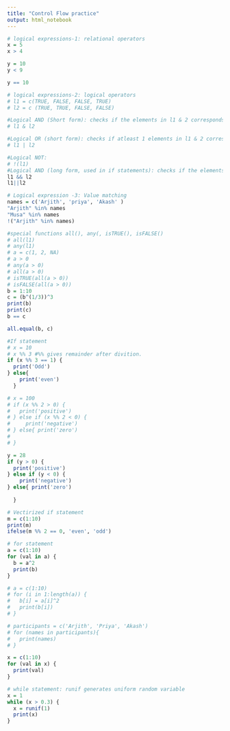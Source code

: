 ---
title: "Control Flow practice"
output: html_notebook
---

```{r}
# logical expressions-1: relational operators
x = 5
x > 4

y = 10
y < 9

y == 10

```
```{r}
# logical expressions-2: logical operators
# l1 = c(TRUE, FALSE, FALSE, TRUE)
# l2 = c (TRUE, TRUE, FALSE, FALSE)

#Logical AND (Short form): checks if the elements in l1 & 2 corresponds
# l1 & l2

#Logical OR (short form): checks if atleast 1 elements in l1 & 2 corresponds with true
# l1 | l2

#Logical NOT:
# !(l1)
#Logical AND (long form, used in if statements): checks if the elements in l1 & 2 corresponds (1St el only)
l1 && l2
l1||l2

```

```{r}
# Logical expression -3: Value matching
names = c('Arjith', 'priya', 'Akash' )
"Arjith" %in% names
"Musa" %in% names
!("Arjith" %in% names)
```
```{r}
#special functions all(), any(, isTRUE(), isFALSE()
# all(l1)
# any(l1)
# a = c(1, 2, NA)
# a > 0
# any(a > 0)
# all(a > 0)
# isTRUE(all(a > 0))
# isFALSE(all(a > 0))
b = 1:10
c = (b^(1/3))^3
print(b)
print(c)
b == c

all.equal(b, c)
```
```{r}
#If statement
# x = 10
# x %% 3 #%% gives remainder after divition.
if (x %% 3 == 1) {
  print('Odd')
} else{
    print('even')
  }

```
```{r}
# x = 100
# if (x %% 2 > 0) {
#   print('positive')
# } else if (x %% 2 < 0) {
#     print('negative')
# } else{ print('zero')
#     
# }

y = 28
if (y > 0) {
  print('positive')
} else if (y < 0) {
    print('negative')
} else{ print('zero')
    
  }
```
```{r}
# Vectirized if statement
m = c(1:10)
print(m)
ifelse(m %% 2 == 0, 'even', 'odd')
```
```{r}
# for statement
a = c(1:10)
for (val in a) {
  b = a^2
  print(b)
}
```
```{r}
# a = c(1:10)
# for (i in 1:length(a)) {
#   b[i] = a[i]^2
#   print(b[i])
# }

# participants = c('Arjith', 'Priya', 'Akash')
# for (names in participants){
#   print(names)
# }

x = c(1:10)
for (val in x) {
  print(val)
}
```
```{r}
# while statement: runif generates uniform random variable
x = 1
while (x > 0.3) {
  x = runif(1)
  print(x)
} 
```

